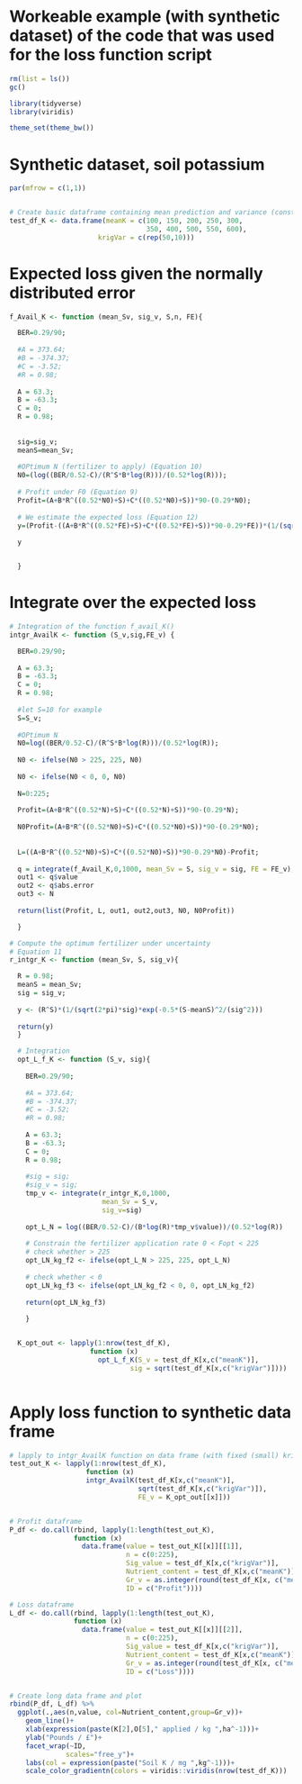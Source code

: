 # Workeable example (with synthetic dataset) of the code that was used for the loss function script

```{r, echo = F, warning = F}

rm(list = ls())
gc()

library(tidyverse)
library(viridis)

theme_set(theme_bw())

```

# Synthetic dataset, soil potassium

```{r, echo = F, warning = F}

par(mfrow = c(1,1))


# Create basic dataframe containing mean prediction and variance (constant)
test_df_K <- data.frame(meanK = c(100, 150, 200, 250, 300,
                                  350, 400, 500, 550, 600),
                      krigVar = c(rep(50,10)))


```

# Expected loss given the normally distributed error

```{r, echo = F, warning = F}

f_Avail_K <- function (mean_Sv, sig_v, S,n, FE){

  BER=0.29/90;
  
  #A = 373.64;
  #B = -374.37;
  #C = -3.52;
  #R = 0.98;
  
  A = 63.3;
  B = -63.3;
  C = 0;
  R = 0.98;
  
  
  sig=sig_v;
  meanS=mean_Sv;
  
  #OPtimum N (fertilizer to apply) (Equation 10)
  N0=(log((BER/0.52-C)/(R^S*B*log(R)))/(0.52*log(R)));
  
  # Profit under F0 (Equation 9)
  Profit=(A+B*R^((0.52*N0)+S)+C*((0.52*N0)+S))*90-(0.29*N0);
  
  # We estimate the expected loss (Equation 12) 
  y=(Profit-((A+B*R^((0.52*FE)+S)+C*((0.52*FE)+S))*90-0.29*FE))*(1/(sqrt(2*pi)*sig)*exp(-0.5*(S-meanS)^2/(sig^2)));
  
  y


  }


```

# Integrate over the expected loss

```{r, echo = F, warning = F}

# Integration of the function f_avail_K()
intgr_AvailK <- function (S_v,sig,FE_v) {

  BER=0.29/90;
  
  A = 63.3;
  B = -63.3;
  C = 0;
  R = 0.98;
  
  #let S=10 for example
  S=S_v;
  
  #OPtimum N
  N0=log((BER/0.52-C)/(R^S*B*log(R)))/(0.52*log(R)); 
  
  N0 <- ifelse(N0 > 225, 225, N0)
  
  N0 <- ifelse(N0 < 0, 0, N0)
  
  N=0:225;
  
  Profit=(A+B*R^((0.52*N)+S)+C*((0.52*N)+S))*90-(0.29*N);
  
  N0Profit=(A+B*R^((0.52*N0)+S)+C*((0.52*N0)+S))*90-(0.29*N0);
  
  
  L=((A+B*R^((0.52*N0)+S)+C*((0.52*N0)+S))*90-0.29*N0)-Profit;
  
  q = integrate(f_Avail_K,0,1000, mean_Sv = S, sig_v = sig, FE = FE_v);
  out1 <- q$value
  out2 <- q$abs.error
  out3 <- N
  
  return(list(Profit, L, out1, out2,out3, N0, N0Profit))

  }

```

```{r, echo = F, warning=F}

# Compute the optimum fertilizer under uncertainty
# Equation 11
r_intgr_K <- function (mean_Sv, S, sig_v){

  R = 0.98;
  meanS = mean_Sv;
  sig = sig_v;
  
  y <- (R^S)*(1/(sqrt(2*pi)*sig)*exp(-0.5*(S-meanS)^2/(sig^2)))
  
  return(y)
  }

  # Integration
  opt_L_f_K <- function (S_v, sig){
  
    BER=0.29/90;
  
    #A = 373.64;
    #B = -374.37;
    #C = -3.52;
    #R = 0.98;
    
    A = 63.3;
    B = -63.3;
    C = 0;
    R = 0.98;
  
    #sig = sig;
    #sig_v = sig;
    tmp_v <- integrate(r_intgr_K,0,1000,
                       mean_Sv = S_v,
                       sig_v=sig)
    
    opt_L_N = log((BER/0.52-C)/(B*log(R)*tmp_v$value))/(0.52*log(R))
    
    # Constrain the fertilizer application rate 0 < Fopt < 225
    # check whether > 225
    opt_LN_kg_f2 <- ifelse(opt_L_N > 225, 225, opt_L_N)
    
    # check whether < 0
    opt_LN_kg_f3 <- ifelse(opt_LN_kg_f2 < 0, 0, opt_LN_kg_f2)
      
    return(opt_LN_kg_f3)
  
    }


  K_opt_out <- lapply(1:nrow(test_df_K),
                    function (x)
                      opt_L_f_K(S_v = test_df_K[x,c("meanK")],
                              sig = sqrt(test_df_K[x,c("krigVar")])))



```

# Apply loss function to synthetic data frame

```{r, echo=F, warning=F}

# lapply to intgr_AvailK function on data frame (with fixed (small) kriging variance of 50)
test_out_K <- lapply(1:nrow(test_df_K),
                   function (x)
                   intgr_AvailK(test_df_K[x,c("meanK")],
                                sqrt(test_df_K[x,c("krigVar")]),
                                FE_v = K_opt_out[[x]]))


# Profit dataframe
P_df <- do.call(rbind, lapply(1:length(test_out_K),
                function (x)
                  data.frame(value = test_out_K[[x]][[1]],
                             n = c(0:225),
                             Sig_value = test_df_K[x,c("krigVar")],
                             Nutrient_content = test_df_K[x,c("meanK")],
                             Gr_v = as.integer(round(test_df_K[x, c("meanK")],1)),
                             ID = c("Profit"))))

# Loss dataframe
L_df <- do.call(rbind, lapply(1:length(test_out_K),
                function (x)
                  data.frame(value = test_out_K[[x]][[2]],
                             n = c(0:225),
                             Sig_value = test_df_K[x,c("krigVar")],
                             Nutrient_content = test_df_K[x,c("meanK")],
                             Gr_v = as.integer(round(test_df_K[x, c("meanK")],1)),
                             ID = c("Loss"))))


# Create long data frame and plot
rbind(P_df, L_df) %>% 
  ggplot(.,aes(n,value, col=Nutrient_content,group=Gr_v))+
    geom_line()+
    xlab(expression(paste(K[2],O[5]," applied / kg ",ha^-1)))+
    ylab("Pounds / £")+
    facet_wrap(~ID,
              scales="free_y")+
    labs(col = expression(paste("Soil K / mg ",kg^-1)))+
    scale_color_gradientn(colors = viridis::viridis(nrow(test_df_K)))


```

